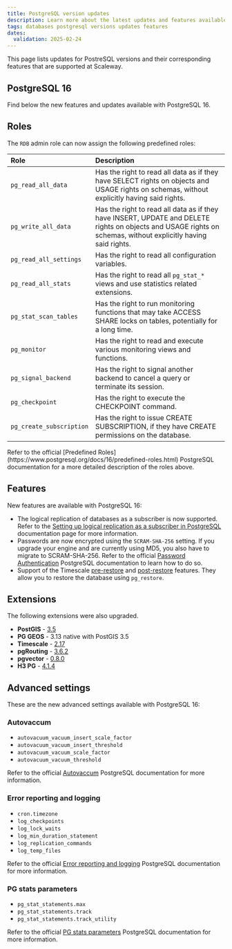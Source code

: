 ```yaml
---
title: PostgreSQL version updates
description: Learn more about the latest updates and features available in each PostgreSQL version at Scaleway
tags: databases postgresql versions updates features
dates:
  validation: 2025-02-24
---
```


This page lists updates for PostreSQL versions and their corresponding features that are supported at Scaleway.

## PostgreSQL 16

Find below the new features and updates available with PostgreSQL 16.

## Roles

The `RDB` admin role can now assign the following predefined roles:

| Role | Description |
| :--- | :--- |
| `pg_read_all_data` | Has the right to read all data as if they have SELECT rights on objects and USAGE rights on schemas, without explicitly having said rights. |
| `pg_write_all_data`| Has the right to read all data as if they have INSERT, UPDATE and DELETE rights on objects and USAGE rights on schemas, without explicitly having said rights. |
| `pg_read_all_settings`| Has the right to read all configuration variables. |
| `pg_read_all_stats` | Has the right to read all `pg_stat_*` views and use statistics related extensions. |
| `pg_stat_scan_tables` | Has the right to run monitoring functions that may take ACCESS SHARE locks on tables, potentially for a long time. |
| `pg_monitor`| Has the right to read and execute various monitoring views and functions.  |
| `pg_signal_backend` | Has the right to signal another backend to cancel a query or terminate its session. |
| `pg_checkpoint` | Has the right to execute the CHECKPOINT command. |
| `pg_create_subscription` | Has the right to issue CREATE SUBSCRIPTION, if they have CREATE permissions on the database. |

<Message type="tip">
  Refer to the official [Predefined Roles](https://www.postgresql.org/docs/16/predefined-roles.html) PostgreSQL documentation for a more detailed description of the roles above.
</Message>

## Features

New features are available with PostgreSQL 16:

- The logical replication of databases as a subscriber is now supported. Refer to the [Setting up logical replication as a subscriber in PostgreSQL](/managed-databases-for-postgresql-and-mysql/api-cli/logical-replication-as-subscriber) documentation page for more information.
- Passwords are now encrypted using the `SCRAM-SHA-256` setting. If you upgrade your engine and are currently using MD5, you also have to migrate to SCRAM-SHA-256. Refer to the official [Password Authentication](https://www.postgresql.org/docs/current/auth-password.html#AUTH-PASSWORD) PostgreSQL documentation to learn how to do so.
- Support of the Timescale [pre-restore](https://docs.timescale.com/api/latest/administration/#timescaledb_pre_restore) and [post-restore](https://docs.timescale.com/api/latest/administration/#timescaledb_post_restore) features. They allow you to restore the database using `pg_restore`.

## Extensions

The following extensions were also upgraded.

- **PostGIS** - [3.5](https://postgis.net/tags/3.5/)
- **PG GEOS** - 3.13 native with PostGIS 3.5
- **Timescale** - [2.17](https://github.com/timescale/timescaledb/releases/tag/2.17.0)
- **pgRouting** - [3.6.2](https://github.com/pgRouting/pgrouting/releases/tag/v3.6.2)
- **pgvector** - [0.8.0](https://github.com/pgvector/pgvector/releases/tag/v0.8.0)
- **H3 PG** - [4.1.4](https://github.com/zachasme/h3-pg/releases/tag/v4.1.4)

## Advanced settings

These are the new advanced settings available with PostgreSQL 16:

### Autovaccum

- `autovacuum_vacuum_insert_scale_factor`
- `autovacuum_vacuum_insert_threshold`
- `autovacuum_vacuum_scale_factor`
- `autovacuum_vacuum_threshold`

Refer to the official [Autovaccum](https://www.postgresql.org/docs/16/routine-vacuuming.html#AUTOVACUUM) PostgreSQL documentation for more information.

### Error reporting and logging

- `cron.timezone`
- `log_checkpoints`
- `log_lock_waits`
- `log_min_duration_statement`
- `log_replication_commands`
- `log_temp_files`

Refer to the official [Error reporting and logging](https://www.postgresql.org/docs/16/runtime-config-logging.html) PostgreSQL documentation for more information.

### PG stats parameters

- `pg_stat_statements.max`
- `pg_stat_statements.track`
- `pg_stat_statements.track_utility`

Refer to the official [PG stats parameters](https://www.postgresql.org/docs/16/pgstatstatements.html#PGSTATSTATEMENTS-CONFIG-PARAMS) PostgreSQL documentation for more information.

